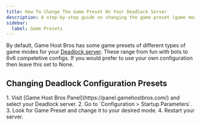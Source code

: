 ```yaml
---
title: How To Change The Game Preset On Your Deadlock Server
description: A step-by-step guide on changing the game preset (game mode) on your Deadlock dedicated server.
sidebar:
  label: Game Presets
---
```


By default, Game Host Bros has some game presets of different types of game modes for your [Deadlock server](https://www.gamehostbros.com/deadlock-server-hosting/). These range from fun with bots to 6v6 competetive configs. If you would prefer to use your own configuration then leave this set to None.

## Changing Deadlock Configuration Presets

<Steps>
1. Visit [Game Host Bros Panel](https://panel.gamehostbros.com/) and select your Deadlock server.
2. Go to `Configuration > Startup Parameters`.
3. Look for Game Preset and change it to your desired mode.
4. Restart your server.
</Steps>